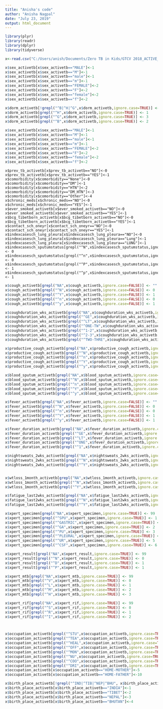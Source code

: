 ```yaml
---
title: "Anisha's code"
author: "Anisha Nagpal"
date: "July 23, 2019"
output: html_document
---
```

```r
library(plyr)
library(readr)
library(dplyr)
library(tidyverse)

x<-read.csv("C:/Users/anish/Documents/Zero TB in Kids/GTCV 2018_ACTIVE_TB.csv", stringsAsFactors=FALSE, na.strings = TRUE)
```

```r
x$sex_activetb[x$sex_activetb=="MALE"]<-1
x$sex_activetb[x$sex_activetb=="M"]<-1
x$sex_activetb[x$sex_activetb=="male"]<-1
x$sex_activetb[x$sex_activetb=="m"]<-1
x$sex_activetb[x$sex_activetb=="FEMALE"]<-2
x$sex_activetb[x$sex_activetb=="F"]<-2
x$sex_activetb[x$sex_activetb=="female"]<-2
x$sex_activetb[x$sex_activetb=="f"]<-2

```

```r

x$dorm_activetb[!grepl("^B|^H|^G",x$dorm_activetb,ignore.case=TRUE)] <- ""
x$dorm_activetb[grepl("^H",x$dorm_activetb,ignore.case=TRUE)] <- 1
x$dorm_activetb[grepl("^G",x$dorm_activetb,ignore.case=TRUE)] <- 3
x$dorm_activetb[grepl("^B",x$dorm_activetb,ignore.case=TRUE)] <- 2
```


```r
x$sex_activetb[x$sex_activetb=="MALE"]<-1
x$sex_activetb[x$sex_activetb=="M"]<-1
x$sex_activetb[x$sex_activetb=="male"]<-1
x$sex_activetb[x$sex_activetb=="m"]<-1
x$sex_activetb[x$sex_activetb=="FEMALE"]<-2
x$sex_activetb[x$sex_activetb=="F"]<-2
x$sex_activetb[x$sex_activetb=="female"]<-2
x$sex_activetb[x$sex_activetb=="f"]<-2

```

```Active
x$prev_tb_activetb[x$prev_tb_activetb=="NO"]<-0
x$prev_tb_activetb[x$prev_tb_activetb=="YES"]<-1
x$comorbidity[x$comorbidity=="None"]<-0
x$comorbidity[x$comorbidity=="DM"]<-1
x$comorbidity[x$comorbidity=="HTN"]<-2
x$comorbidity[x$comorbidity=="DM_HTN"]<-3
x$comorbidity[x$comorbidity=="Other"]<-4
x$chronic_meds[x$chronic_meds=="NO"]<-0
x$chronic_meds[x$chronic_meds=="YES"]<-1
x$ever_smoked_activetb[x$ever_smoked_activetb=="NO"]<-0
x$ever_smoked_activetb[x$ever_smoked_activetb=="YES"]<-1
x$bcg_tibetborn_activetb[x$bcg_tibetborn_activetb=="NO"]<-0
x$bcg_tibetborn_activetb[x$bcg_tibetborn_activetb=="YES"]<-1
x$contact_sch_oneyr[x$contact_sch_oneyr=="NO"]<-0
x$contact_sch_oneyr[x$contact_sch_oneyr=="YES"]<-1
x$indexcasesch_lung_pleura[x$indexcasesch_lung_pleura=="NO"]<-0
x$indexcasesch_lung_pleura[x$indexcasesch_lung_pleura=="Lung"]<-1
x$indexcasesch_lung_pleura[x$indexcasesch_lung_pleura=="LUNG"]<-1
x$indexcasesch_sputumstatus[grepl("^N",x$indexcasesch_sputumstatus,ignore.case=FALSE)] <- 0
x$indexcasesch_sputumstatus[grepl("^n",x$indexcasesch_sputumstatus,ignore.case=FALSE)] <- 0
x$indexcasesch_sputumstatus[grepl("^P",x$indexcasesch_sputumstatus,ignore.case=FALSE)] <- 1
x$indexcasesch_sputumstatus[grepl("^p",x$indexcasesch_sputumstatus,ignore.case=FALSE)] <- 1

```

```r
x$cough_activetb[grepl("NA",x$cough_activetb,ignore.case=FALSE)] <- ""
x$cough_activetb[grepl("^N",x$cough_activetb,ignore.case=FALSE)] <- 0
x$cough_activetb[grepl("^Y",x$cough_activetb,ignore.case=FALSE)] <- 1
x$cough_activetb[grepl("^n",x$cough_activetb,ignore.case=FALSE)] <- 0
x$cough_activetb[grepl("^y",x$cough_activetb,ignore.case=FALSE)] <- 1

x$coughduration_wks_activetb[grepl("NA",x$coughduration_wks_activetb,ignore.case=FALSE)] <- 99
x$coughduration_wks_activetb[grepl("^GE",x$coughduration_wks_activetb,ignore.case=FALSE)] <- 4
x$coughduration_wks_activetb[grepl("^LT",x$coughduration_wks_activetb,ignore.case=FALSE)] <- 1
x$coughduration_wks_activetb[grepl("^ONE-TW",x$coughduration_wks_activetb,ignore.case=FALSE)] <- 2
x$coughduration_wks_activetb[grepl("^1-2",x$coughduration_wks_activetb,ignore.case=FALSE)] <- 2
x$coughduration_wks_activetb[grepl("^2-3",x$coughduration_wks_activetb,ignore.case=FALSE)] <- 3
x$coughduration_wks_activetb[grepl("^TWO-THRE",x$coughduration_wks_activetb,ignore.case=FALSE)] <- 3

x$productive_cough_activetb[grepl("NA",x$productive_cough_activetb,ignore.case=FALSE)] <- 99
x$productive_cough_activetb[grepl("^N",x$productive_cough_activetb,ignore.case=FALSE)] <- 0
x$productive_cough_activetb[grepl("^n",x$productive_cough_activetb,ignore.case=FALSE)] <- 0
x$productive_cough_activetb[grepl("^Y",x$productive_cough_activetb,ignore.case=FALSE)] <- 1
x$productive_cough_activetb[grepl("^y",x$productive_cough_activetb,ignore.case=FALSE)] <- 1

x$blood_sputum_activetb[grepl("NA",x$blood_sputum_activetb,ignore.case=FALSE)] <- ""
x$blood_sputum_activetb[grepl("^N",x$blood_sputum_activetb,ignore.case=FALSE)] <- 0
x$blood_sputum_activetb[grepl("^n",x$blood_sputum_activetb,ignore.case=FALSE)] <- 0
x$blood_sputum_activetb[grepl("^Y",x$blood_sputum_activetb,ignore.case=FALSE)] <- 1
x$blood_sputum_activetb[grepl("^y",x$blood_sputum_activetb,ignore.case=FALSE)] <- 1

x$fever_activetb[grepl("NA",x$fever_activetb,ignore.case=FALSE)] <- ""
x$fever_activetb[grepl("^N",x$fever_activetb,ignore.case=FALSE)] <- 0
x$fever_activetb[grepl("^n",x$fever_activetb,ignore.case=FALSE)] <- 0
x$fever_activetb[grepl("^Y",x$fever_activetb,ignore.case=FALSE)] <- 1
x$fever_activetb[grepl("^y",x$fever_activetb,ignore.case=FALSE)] <- 1

x$fever_duration_activetb[grepl("NA",x$fever_duration_activetb,ignore.case=FALSE)] <- 4
x$fever_duration_activetb[grepl("^GE",x$fever_duration_activetb,ignore.case=FALSE)] <- 3
x$fever_duration_activetb[grepl("^LT",x$fever_duration_activetb,ignore.case=FALSE)] <- 1
x$fever_duration_activetb[grepl("^ONE",x$fever_duration_activetb,ignore.case=FALSE)] <- 2
x$fever_duration_activetb[grepl("^1",x$fever_duration_activetb,ignore.case=FALSE)] <- 2

x$nightsweats_2wks_activetb[grepl("NA",x$nightsweats_2wks_activetb,ignore.case=TRUE)] <- ""
x$nightsweats_2wks_activetb[grepl("^N",x$nightsweats_2wks_activetb,ignore.case=TRUE)] <- 0
x$nightsweats_2wks_activetb[grepl("^Y",x$nightsweats_2wks_activetb,ignore.case=TRUE)] <- 1


x$wtloss_1month_activetb[grepl("NA",x$wtloss_1month_activetb,ignore.case=TRUE)] <- ""
x$wtloss_1month_activetb[grepl("^N",x$wtloss_1month_activetb,ignore.case=TRUE)] <- 0
x$wtloss_1month_activetb[grepl("^Y",x$wtloss_1month_activetb,ignore.case=TRUE)] <- 1

x$fatigue_last2wks_activetb[grepl("NA",x$fatigue_last2wks_activetb,ignore.case=TRUE)] <- ""
x$fatigue_last2wks_activetb[grepl("^N",x$fatigue_last2wks_activetb,ignore.case=TRUE)] <- 0
x$fatigue_last2wks_activetb[grepl("^Y",x$fatigue_last2wks_activetb,ignore.case=TRUE)] <- 1

x$xpert_specimen[grepl("NA",x$xpert_specimen,ignore.case=TRUE)] <- 99
x$xpert_specimen[grepl("^SPU",x$xpert_specimen,ignore.case=TRUE)] <- 1
x$xpert_specimen[grepl("^GASTRIC",x$xpert_specimen,ignore.case=TRUE)] <- 2
x$xpert_specimen[grepl("^GA",x$xpert_specimen,ignore.case=TRUE)] <- 2
x$xpert_specimen[grepl("^PU",x$xpert_specimen,ignore.case=TRUE)] <- 3
x$xpert_specimen[grepl("^PLEURAL",x$xpert_specimen,ignore.case=TRUE)] <- 4
x$xpert_specimen[grepl("^UR",x$xpert_specimen,ignore.case=TRUE)] <- 5
x$xpert_specimen[grepl("^CSF",x$xpert_specimen,ignore.case=TRUE)] <- 6

x$xpert_result[grepl("NA",x$xpert_result,ignore.case=TRUE)] <- 99
x$xpert_result[grepl("^N",x$xpert_result,ignore.case=TRUE)] <- 0
x$xpert_result[grepl("^D",x$xpert_result,ignore.case=TRUE)] <- 1
x$xpert_result[grepl("^P",x$xpert_result,ignore.case=TRUE)] <- 1

x$xpert_mtb[grepl("NA",x$xpert_mtb,ignore.case=TRUE)] <- 99
x$xpert_mtb[grepl("^V",x$xpert_mtb,ignore.case=TRUE)] <- 0
x$xpert_mtb[grepl("^L",x$xpert_mtb,ignore.case=TRUE)] <- 1
x$xpert_mtb[grepl("^M",x$xpert_mtb,ignore.case=TRUE)] <- 2
x$xpert_mtb[grepl("^H",x$xpert_mtb,ignore.case=TRUE)] <- 3

x$xpert_rif[grepl("NA",x$xpert_rif,ignore.case=TRUE)] <- 99
x$xpert_rif[grepl("^S",x$xpert_rif,ignore.case=TRUE)] <- 0
x$xpert_rif[grepl("^R",x$xpert_rif,ignore.case=TRUE)] <- 1
x$xpert_rif[grepl("^I",x$xpert_rif,ignore.case=TRUE)] <- 2




```

```r
x$occupation_activetb[grepl("^STU",x$occupation_activetb,ignore.case=TRUE)] <- 1
x$occupation_activetb[grepl("^TEA",x$occupation_activetb,ignore.case=TRUE)] <- 2
x$occupation_activetb[grepl("^HEAL",x$occupation_activetb,ignore.case=TRUE)] <- 3
x$occupation_activetb[grepl("^OFF",x$occupation_activetb,ignore.case=TRUE)] <- 4
x$occupation_activetb[grepl("^MON",x$occupation_activetb,ignore.case=TRUE)] <- 6
x$occupation_activetb[grepl("^NU",x$occupation_activetb,ignore.case=TRUE)] <- 7
x$occupation_activetb[grepl("^COO",x$occupation_activetb,ignore.case=TRUE)] <- 8
x$occupation_activetb[grepl("^DRI",x$occupation_activetb,ignore.case=TRUE)] <- 9
x$occupation_activetb[x$occupation_activetb=="HOME-MOTHER"]<-5
x$occupation_activetb[x$occupation_activetb=="HOME-FATHER"]<-10
```

```r
x$birth_place_activetb[!grepl("^IND|^TIB|^NEP|^BHU", x$birth_place_activetb,ignore.case=TRUE)] <- 5
x$birth_place_activetb[x$birth_place_activetb=="INDIA"]<-1
x$birth_place_activetb[x$birth_place_activetb=="TIBET"]<-2
x$birth_place_activetb[x$birth_place_activetb=="NEPAL"]<-3
x$birth_place_activetb[x$birth_place_activetb=="BHUTAN"]<-4
```
